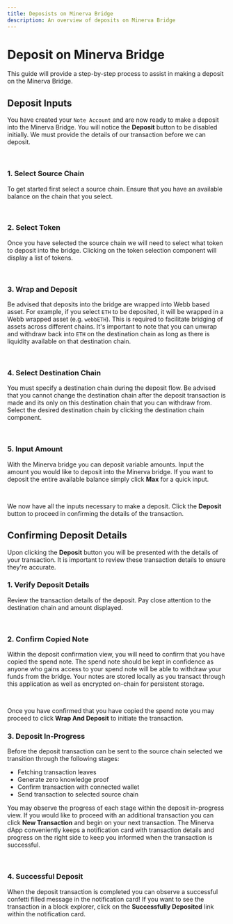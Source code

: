 ```yaml
---
title: Deposists on Minerva Bridge
description: An overview of deposits on Minerva Bridge
---
```



# Deposit on Minerva Bridge

This guide will provide a step-by-step process to assist in making a deposit on the Minerva Bridge.

## Deposit Inputs

You have created your `Note Account` and are now ready to make a deposit into the Minerva Bridge. You 
will notice the **Deposit** button to be disabled initially. We must provide the details of our transaction 
before we can deposit.

<br />

<Deposit />

### **1. Select Source Chain**

To get started first select a source chain. Ensure that you have an available balance on the chain that you 
select.

<br />

<SelectSourceChain />

### **2. Select Token**

Once you have selected the source chain we will need to select what token to deposit into the bridge. Clicking 
on the token selection component will display a list of tokens. 

<br />

<TokenSelection />

### **3. Wrap and Deposit**

Be advised that deposits into the bridge are wrapped into Webb based asset. For example, if you select `ETH` to be 
deposited, it will be wrapped in a Webb wrapped asset (e.g. `webbETH`). This is required to facilitate bridging of 
assets across different chains. It's important to note that you can unwrap and withdraw back into `ETH` on the destination 
chain as long as there is liquidity available on that destination chain. 

<br />

<WrapDeposit />

### **4. Select Destination Chain**

You must specify a destination chain during the deposit flow. Be advised that you cannot change the destination chain 
after the deposit transaction is made and its only on this destination chain that you can withdraw from. Select 
the desired destination chain by clicking the destination chain component. 

<br />

<SelectSourceChain />

### **5. Input Amount**

With the Minerva bridge you can deposit variable amounts. Input the amount you would like to deposit into the 
Minerva bridge. If you want to deposit the entire available balance simply click **Max** for a quick input. 

<br />

<DepositAmount />

We now have all the inputs necessary to make a deposit. Click the **Deposit** button to proceed in confirming the 
details of the transaction. 

## Confirming Deposit Details 

Upon clicking the **Deposit** button you will be presented with the details of your transaction. It is important to 
review these transaction details to ensure they're accurate. 

### **1. Verify Deposit Details**

Review the transaction details of the deposit. Pay close attention to the destination chain and amount displayed. 

<br />

<ConfirmDeposit />

### **2. Confirm Copied Note**

Within the deposit confirmation view, you will need to confirm that you have copied the spend note. The spend note should 
be kept in confidence as anyone who gains access to your spend note will be able to withdraw your funds from the 
bridge. Your notes are stored locally as you transact through this application as well as encrypted on-chain for persistent storage.

<br />

<CopiedNote />

Once you have confirmed that you have copied the spend note you may proceed to click **Wrap And Deposit** to initiate the transaction.

### **3. Deposit In-Progress**

Before the deposit transaction can be sent to the source chain selected we transition through the following stages:
- Fetching transaction leaves
- Generate zero knowledge proof
- Confirm transaction with connected wallet 
- Send transaction to selected source chain 

You may observe the progress of each stage within the deposit in-progress view. If you would like to proceed with 
an additional transaction you can click **New Transaction** and begin on your next transaction. The Minerva dApp 
conveniently keeps a notification card with transaction details and progress on the right side to keep you informed 
when the transaction is successful. 

<br />

<InprogessDeposit />

### **4. Successful Deposit**

When the deposit transaction is completed you can observe a successful confetti filled message in the notification card! 
If you want to see the transaction in a block explorer, click on the **Successfully Deposited** link within the 
notification card.

<br />

<SuccessDeposit />